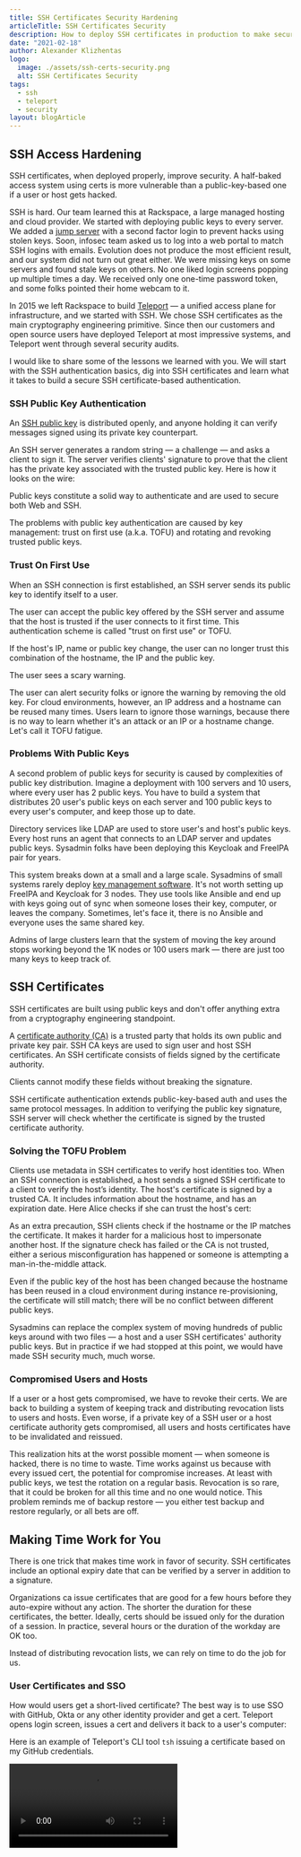 ```yaml
---
title: SSH Certificates Security Hardening
articleTitle: SSH Certificates Security
description: How to deploy SSH certificates in production to make security better, not worse.
date: "2021-02-18"
author: Alexander Klizhentas
logo:
  image: ./assets/ssh-certs-security.png
  alt: SSH Certificates Security
tags:
  - ssh
  - teleport
  - security
layout: blogArticle
---
```



## SSH Access Hardening

SSH certificates, when deployed properly, improve security.
A half-baked access system using certs is more vulnerable than a public-key-based one if a user or host gets hacked.

SSH is hard. Our team learned this at Rackspace, a large managed hosting and cloud provider. We started with deploying public keys to every
server. We added a [jump server](https://goteleport.com/blog/ssh-jump-server/) with a second factor login to prevent hacks using stolen
keys. Soon, infosec team asked us to log into a web portal to match SSH logins with emails. Evolution does not produce the most efficient
result, and our system did not turn out great either. We were missing keys on some servers and found stale keys on others. No one liked
login screens popping up multiple times a day. We received only one one-time password token, and some folks pointed their home webcam to it.

In 2015 we left Rackspace to build <a class="github-button" href="https://github.com/gravitational/teleport" data-size="large"
aria-label="Star gravitational/teleport on GitHub">Teleport</a> — a unified access plane for infrastructure, and we started with SSH. We
chose SSH certificates as the main cryptography engineering primitive. Since then our customers and open source users have deployed Teleport
at most impressive systems, and Teleport went through several security audits.

I would like to share some of the lessons we learned with you.
We will start with the SSH authentication basics, dig into SSH certificates
and learn what it takes to build a secure SSH certificate-based authentication.

### SSH Public Key Authentication

An [SSH public key](https://goteleport.com/blog/comparing-ssh-keys/) is distributed openly, and anyone holding it can verify messages
signed using its private key counterpart.

<BlogImage
  src="./assets/ssh-certs-public-key-auth.png"
  width="100%"
  alt="SSH Public Key Authentication"
/>

An SSH server generates a random string — a challenge — and asks a client to sign it.
The server verifies clients' signature to prove that the client has the private key associated with
the trusted public key. Here is how it looks on the wire:

<BlogImage
  src="./assets/ssh-certs-public-key-protocol.png"
  width="100%"
  alt="SSH Public Key Challenge"
/>

Public keys constitute a solid way to authenticate and are used to secure both Web and SSH.

The problems with public key authentication are caused by key management: trust on first use (a.k.a. TOFU)
and rotating and revoking trusted public keys.

### Trust On First Use

When an SSH connection is first established, an SSH server sends its public key to identify
itself to a user.

<BlogImage
  src="./assets/ssh-certs-host-auth.png"
  width="100%"
  alt="SSH Host Authentication"
/>

The user can accept the public key offered by the SSH server and assume that the host is trusted
if the user connects to it first time. This authentication scheme is called "trust on first use" or TOFU.

If the host's IP, name or public key change, the user can no longer trust this combination
of the hostname, the IP and the public key.

The user sees a scary warning.

<BlogImage src="./assets/ssh-certs-tofu.png" width="100%" alt="SSH TOFU" />

The user can alert security folks or ignore the warning by removing the old key.
For cloud environments, however, an IP address and a hostname can be
reused many times. Users learn to ignore those warnings, because there is no way to learn whether it's an attack or an IP or a hostname change. Let's call it TOFU fatigue.

### Problems With Public Keys

A second problem of public keys for security is caused by complexities of public key distribution.
Imagine a deployment with 100 servers and 10 users, where every user has 2 public keys.
You have to build a system that distributes 20 user's public keys on each server and
100 public keys to every user's computer, and keep those up to date.

Directory services like LDAP are used to store user's and host's public keys.
Every host runs an agent that connects to an LDAP server and updates public keys.
Sysadmin folks have been deploying this Keycloak and FreeIPA pair for years.

This system breaks down at a small and a large scale. Sysadmins of small systems
rarely deploy [key management software](https://goteleport.com/blog/ssh-key-management/). It's not worth setting up FreeIPA and Keycloak for 3 nodes.
They use tools like Ansible and end up with keys going out of sync when someone loses their key, computer, or leaves the company. Sometimes, let's face it, there is no Ansible and everyone uses the same shared key.

Admins of large clusters learn that the system of moving the key around stops working beyond the 1K nodes or 100 users mark —
there are just too many keys to keep track of.

## SSH Certificates

SSH certificates are built using public keys and don't offer anything extra from a cryptography engineering standpoint.

A [certificate authority (CA)](https://goteleport.com/blog/ssh-certificates/) is a trusted party that holds its own public and private key pair.
SSH CA keys are used to sign user and host SSH certificates.
An SSH certificate consists of fields signed by the certificate authority.

<BlogImage
  src="./assets/ssh-certs-certificate.png"
  width="100%"
  alt="SSH Certificate"
/>

Clients cannot modify these fields without breaking the signature.

SSH certificate authentication extends public-key-based auth and uses the same protocol messages.
In addition to verifying the public key signature, SSH server will check whether
the certificate is signed by the trusted certificate authority.

### Solving the TOFU Problem

Clients use metadata in SSH certificates to verify host identities too.
When an SSH connection is established, a host sends a signed SSH certificate to a client to verify
the host’s identity. The host's certificate is signed by a trusted CA.
It includes information about the hostname, and has an expiration date.
Here Alice checks if she can trust the host's cert:

<BlogImage
  src="./assets/ssh-certs-host-certs.png"
  width="100%"
  alt="SSH Host Certificates"
/>

As an extra precaution, SSH clients check if the hostname or the IP matches the certificate.
It makes it harder for a malicious host to impersonate another host.
If the signature check has failed or the CA is not trusted, either a serious misconfiguration
has happened or someone is attempting a man-in-the-middle attack.

Even if the public key of the host has been changed because the hostname has been reused in a cloud environment
during instance re-provisioning, the certificate will still match; there will be no conflict between different
public keys.

Sysadmins can replace the complex system of moving hundreds of public keys around
with two files — a host and a user SSH certificates' authority public keys.
But in practice if we had stopped at this point, we would have made SSH security much, much worse.

### Compromised Users and Hosts

If a user or a host gets compromised, we have to revoke their certs.
We are back to building a system of keeping track and distributing revocation lists to users and hosts.
Even worse, if a private key of a SSH user or a host certificate authority gets compromised,
all users and hosts certificates have to be invalidated and reissued.

This realization hits at the worst possible moment — when someone is hacked, there is no time to waste.
Time works against us because with every issued cert, the potential for compromise
increases. At least with public keys, we test the rotation on a regular basis. Revocation is so rare,
that it could be broken for all this time and no one would notice. This problem reminds me of backup restore —
you either test backup and restore regularly, or all bets are off.

## Making Time Work for You

There is one trick that makes time work in favor of security.
SSH certificates include an optional expiry date that can be verified
by a server in addition to a signature.

<BlogImage
  src="./assets/ssh-certs-short-lived.png"
  width="100%"
  alt="SSH Short Lived Certs"
/>

Organizations ca issue certificates that are good for a few hours before they auto-expire
without any action. The shorter the duration for these certificates, the better.
Ideally, certs should be issued only for the duration of a session.
In practice, several hours or the duration of the workday are OK too.

Instead of distributing revocation lists, we can rely on time to do the job for us.

### User Certificates and SSO

How would users get a short-lived certificate? The best way is to use SSO
with GitHub, Okta or any other identity provider and get a cert.
Teleport opens login screen, issues a cert and delivers it back to a user's computer:

<BlogImage src="./assets/ssh-certs-sso.png" width="100%" alt="SSH certs SSO" />

Here is an example of Teleport's CLI tool `tsh` issuing a certificate
based on my GitHub credentials.

<Video src="./assets/ssh-certs-github.mp4" />

The cert is valid for 12 hours and has my GitHub identity encoded in it.

## Rotate CA Keys

An attacker getting access to a private key of a certificate authority can impersonate
any user or host. That's why admins store CA private keys in the most secure place possible.
What happens if a user, a host, or a CA gets compromised? You'd need to replace certificate authority
and reissue all certs for hosts and users. Any system dealing with certs should support this out of the box.

Take a look at how I rotate a user CA in less than a minute with Teleport:

<Video src="./assets/ssh-certs-rotation.mp4" />

With user certificate authority updated, all certificates issued by the old CA become invalid.
It's not a problem if you use SSO; users have to re-login to get new certs.
The same command rotates hosts CA as well. Instead of waiting for the compromise
to happen, we should be rotating certificate authorities every day turning
them from a precious secret to a replaceable commodity. Here again, time
will work in our favor, not against us.

<EmailSubscribeViolet />

## Wrapping Up

Use certs with caution, and beware of long-lived certificates. Rotate your CA regularly
and use SSO to get user certs. And maybe, give <a class="github-button" href="https://github.com/gravitational/teleport" data-size="large" aria-label="Star gravitational/teleport on GitHub">Teleport</a> a try.
